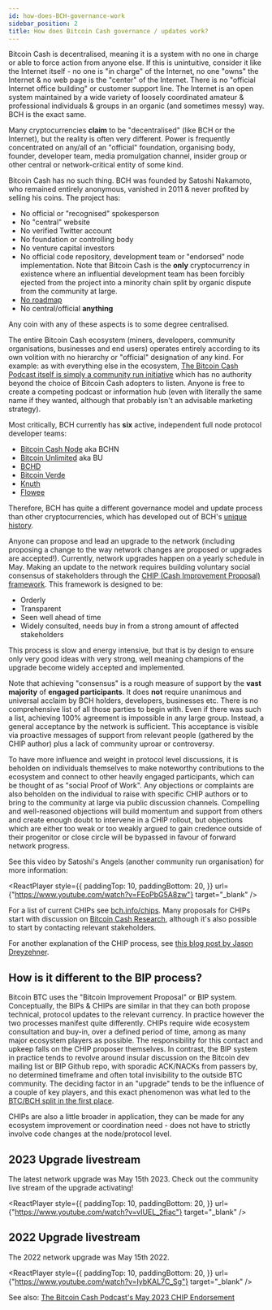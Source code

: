 ```yaml
---
id: how-does-BCH-governance-work
sidebar_position: 2
title: How does Bitcoin Cash governance / updates work?
---
```



Bitcoin Cash is decentralised, meaning it is a system with no one in charge or able to force action from anyone else. If this is unintuitive, consider it like the Internet itself - no one is "in charge" of the Internet, no one "owns" the Internet & no web page is the "center" of the Internet. There is no "official Internet office building" or customer support line. The Internet is an open system maintained by a wide variety of loosely coordinated amateur & professional individuals & groups in an organic (and sometimes messy) way. BCH is the exact same.

Many cryptocurrencies **claim** to be "decentralised" (like BCH or the Internet), but the reality is often very different. Power is frequently concentrated on any/all of an "official" foundation, organising body, founder, developer team, media promulgation channel, insider group or other central or network-critical entity of some kind.

Bitcoin Cash has no such thing. BCH was founded by Satoshi Nakamoto, who remained entirely anonymous, vanished in 2011 & never profited by selling his coins. The project has:

- No official or "recognised" spokesperson
- No "central" website
- No verified Twitter account
- No foundation or controlling body
- No venture capital investors
- No official code repository, development team or "endorsed" node implementation. Note that Bitcoin Cash is the **only** cryptocurrency in existence where an influential development team has been forcibly ejected from the project into a minority chain split by organic dispute from the community at large.
- [No roadmap](/faqs/BCH/does-BCH-have-a-roadmap)
- No central/official **anything**

Any coin with any of these aspects is to some degree centralised.

The entire Bitcoin Cash ecosystem (miners, developers, community organisations, businesses and end users) operates entirely according to its own volition with no hierarchy or "official" designation of any kind. For example: as with everything else in the ecosystem, [The Bitcoin Cash Podcast itself is simply a community run initiative](/about) which has no authority beyond the choice of Bitcoin Cash adopters to listen. Anyone is free to create a competing podcast or information hub (even with literally the same name if they wanted, although that probably isn't an advisable marketing strategy).

Most critically, BCH currently has **six** active, independent full node protocol developer teams:

- [Bitcoin Cash Node](https://bitcoincashnode.org/en/) aka BCHN
- [Bitcoin Unlimited](https://www.bitcoinunlimited.info/) aka BU
- [BCHD](https://bchd.cash/)
- [Bitcoin Verde](https://bitcoinverde.org/)
- [Knuth](https://github.com/k-nuth/kth)
- [Flowee](https://flowee.org/)

Therefore, BCH has quite a different governance model and update process than other cryptocurrencies, which has developed out of BCH's [unique history](/start#episode-8-of-10-bitcoin-cash).

Anyone can propose and lead an upgrade to the network (including proposing a change to the way network changes are proposed or upgrades are accepted!). Currently, network upgrades happen on a yearly schedule in May. Making an update to the network requires building voluntary social consensus of stakeholders through the [CHIP (Cash Improvement Proposal) framework](https://bch.info/en/chips). This framework is designed to be:

- Orderly
- Transparent
- Seen well ahead of time
- Widely consulted, needs buy in from a strong amount of affected stakeholders

This process is slow and energy intensive, but that is by design to ensure only very good ideas with very strong, well meaning champions of the upgrade become widely accepted and implemented.

Note that achieving "consensus" is a rough measure of support by the **vast majority** of **engaged participants**. It does **not** require unanimous and universal acclaim by BCH holders, developers, businesses etc. There is no comprehensive list of all those parties to begin with. Even if there was such a list, achieving 100% agreement is impossible in any large group. Instead, a general acceptance by the network is sufficient. This acceptance is visible via proactive messages of support from relevant people (gathered by the CHIP author) plus a lack of community uproar or controversy.

To have more influence and weight in protocol level discussions, it is beholden on individuals themselves to make noteworthy contributions to the ecosystem and connect to other heavily engaged participants, which can be thought of as "social Proof of Work". Any objections or complaints are also beholden on the individual to raise with specific CHIP authors or to bring to the community at large via public discussion channels. Compelling and well-reasoned objections will build momentum and support from others and create enough doubt to intervene in a CHIP rollout, but objections which are either too weak or too weakly argued to gain credence outside of their progenitor or close circle will be bypassed in favour of forward network progress.

See this video by Satoshi's Angels (another community run organisation) for more information:

<ReactPlayer
  style={{
    paddingTop: 10,
    paddingBottom: 20,
  }}
  url={"https://www.youtube.com/watch?v=FEoPbG5A8zw"}
  target="_blank"
/>

For a list of current CHIPs see [bch.info/chips](https://bch.info/en/chips). Many proposals for CHIPs start with discussion on [Bitcoin Cash Research](https://bitcoincashresearch.org/), although it's also possible to start by contacting relevant stakeholders.

For another explanation of the CHIP process, see [this blog post by Jason Dreyzehner](https://blog.bitjson.com/bitcoin-cash-upgrade-2023/).

## How is it different to the BIP process?

Bitcoin BTC uses the "Bitcoin Improvement Proposal" or BIP system. Conceptually, the BIPs & CHIPs are similar in that they can both propose technical, protocol updates to the relevant currency. In practice however the two processes manifest quite differently. CHIPs require wide ecosystem consultation and buy-in, over a defined period of time, among as many major ecosystem players as possible. The responsibility for this contact and upkeep falls on the CHIP proposer themselves. In contrast, the BIP system in practice tends to revolve around insular discussion on the Bitcoin dev mailing list or BIP Github repo, with sporadic ACK/NACKs from passers by, no determined timeframe and often total invisibility to the outside BTC community. The deciding factor in an "upgrade" tends to be the influence of a couple of key players, and this exact phenomenon was what led to the [BTC/BCH split in the first place](/start#episode-8-of-10-bitcoin-cash).

CHIPs are also a little broader in application, they can be made for any ecosystem improvement or coordination need - does not have to strictly involve code changes at the node/protocol level.

## 2023 Upgrade livestream

The latest network upgrade was May 15th 2023. Check out the community live stream of the upgrade activating!

<ReactPlayer
  style={{
    paddingTop: 10,
    paddingBottom: 20,
  }}
  url={"https://www.youtube.com/watch?v=vIUEL_2fiac"}
  target="_blank"
/>

## 2022 Upgrade livestream

The 2022 network upgrade was May 15th 2022.

<ReactPlayer
  style={{
    paddingTop: 10,
    paddingBottom: 20,
  }}
  url={"https://www.youtube.com/watch?v=IybKAL7C_Sg"}
  target="_blank"
/>

See also: [The Bitcoin Cash Podcast's May 2023 CHIP Endorsement](/blog/chip-endorsement-may-2023)
